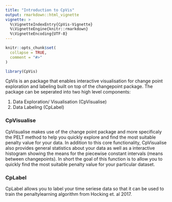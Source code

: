 ```yaml
---
title: "Introduction to CpVis"
output: rmarkdown::html_vignette
vignette: >
  %\VignetteIndexEntry{CpVis-Vignette}
  %\VignetteEngine{knitr::rmarkdown}
  %\VignetteEncoding{UTF-8}
---
```


```r
knitr::opts_chunk$set(
  collapse = TRUE,
  comment = "#>"
)
```

```r
library(CpVis)
```

CpVis is an package that enables interactive visualisation for change point exploration and labeling built on top of the changepoint package. The package can be seperated into two high level components:

1. Data Exploration/ Visualisation (CpVisualise)
2. Data Labeling (CpLabel)

### CpVisualise

CpVisualise makes use of the change point package and more specificaly the PELT method to help you quickly explore and find the most suitable penalty value for your data. In addition to this core functionality, CpVisualise also provides general statistics about your data as well as a interactive histogram showing the means for the piecewise constant intervals (means between changepoints). In short the goal of this function is to allow you to quickly find the most suitable penalty value for your particular dataset.  

### CpLabel

CpLabel allows you to label your time seriese data so that it can be used to train the penaltylearning algorithm from Hocking et. al 2017.  
